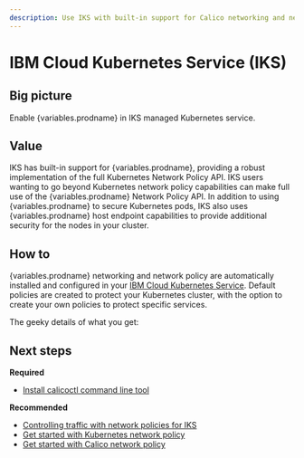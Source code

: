 ```yaml
---
description: Use IKS with built-in support for Calico networking and network policy.
---
```



# IBM Cloud Kubernetes Service (IKS)

## Big picture

Enable {variables.prodname} in IKS managed Kubernetes service.

## Value

IKS has built-in support for {variables.prodname}, providing a robust implementation of the full Kubernetes Network Policy API. IKS users wanting to go beyond Kubernetes network policy capabilities can make full use of the {variables.prodname} Network Policy API. In addition to using {variables.prodname} to secure Kubernetes pods, IKS also uses {variables.prodname} host endpoint capabilities to provide additional security for the nodes in your cluster.

## How to

{variables.prodname} networking and network policy are automatically installed and configured in your [IBM Cloud Kubernetes Service](https://www.ibm.com/cloud/container-service/). Default policies are created to protect your Kubernetes cluster, with the option to create your own policies to protect specific services.

The geeky details of what you get:

<GeekDetails
  prodname='{variables.prodname}'
  details='Policy:Calico,IPAM:Calico,CNI:Calico,Cross-subnet:IPIP,Routing:BGP,Datastore:Kubernetes'
/>

## Next steps

**Required**

- [Install calicoctl command line tool](../../../operations/calicoctl/install.mdx)

**Recommended**

- [Controlling traffic with network policies for IKS](https://cloud.ibm.com/docs/containers?topic=containers-network_policies)
- [Get started with Kubernetes network policy](../../../network-policy/get-started/kubernetes-policy/kubernetes-network-policy.mdx)
- [Get started with Calico network policy](../../../network-policy/get-started/calico-policy/calico-network-policy.mdx)
